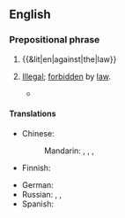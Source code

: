 ==English==

===Prepositional phrase===
{{head|en|prepositional phrase}}

# {{&lit|en|against|the|law}}
# {{lb|en|legal}} [[illegal|Illegal]]; [[forbidden]] by [[law]].
#* {{quote-song|en|year=1972|album={{w|Paul Simon (album)|Paul Simon}}|author={{w|Paul Simon}}|title={{w|Me and Julio Down by the Schoolyard}}|text=It's '''against the law''' / It was '''against the law''' / Oh, what the mama saw / It was '''against the law'''}}

====Translations====
{{trans-top|illegal, forbidden by law}}
* Chinese:
*: Mandarin: {{t+|cmn|違法}}, {{t+|cmn|违法|tr=wéifǎ}}, {{t+|cmn|不軌}}, {{t+|cmn|不轨|tr=bùguǐ}}
* Finnish: {{t+|fi|lainvastainen}}
{{trans-mid}}
* German: {{t+|de|gesetzwidrig}}
* Russian: {{t+|ru|незако́нный}}, {{t+|ru|противозако́нный}}, {{t+|ru|нелега́льный}}
* Spanish: {{t-needed|es}}
{{trans-bottom}}